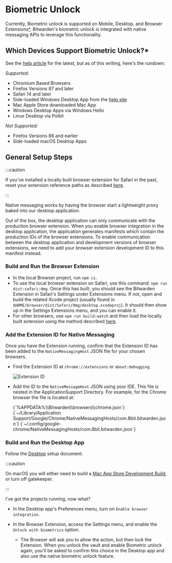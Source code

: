 
# Biometric Unlock

Currently, Biometric unlock is supported on Mobile, Desktop, and Browser
Extensions[\*](#which-devices-support-biometric-unlock). Bitwarden's biometric unlock is integrated
with native messaging APIs to leverage this functionality.

## Which Devices Support Biometric Unlock?\*

See the [help article](https://bitwarden.com/help/article/biometrics/) for the latest, but as of
this writing, here's the rundown:

_Supported:_

- Chromium Based Browsers
- Firefox Versions 87 and later
- Safari 14 and later
- Side-loaded Windows Desktop App from the [help site](https://bitwarden.com/download)
- Mac Apple Store downloaded Mac App
- Windows Desktop Apps via Windows Hello
- Linux Desktop via Polkit

_Not Supported:_

- Firefox Versions 86 and earlier
- Side-loaded macOS Desktop Apps

## General Setup Steps

:::caution

If you've installed a locally built browser extension for Safari in the past, reset your extension
reference paths as described [here](./index.md).

:::

Native messaging works by having the browser start a lightweight proxy baked into our desktop
application.

Out of the box, the desktop application can only communicate with the production browser extension.
When you enable browser integration in the desktop application, the application generates manifests
which contain the production IDs of the browser extensions. To enable communication between the
desktop application and development versions of browser extensions, we need to add your browser
extension development ID to this manifest instead.

### Build and Run the Browser Extension

- In the local Browser project, run `npm ci`.
- To use the local browser extension on Safari, use this command: `npm run dist:safari:dmg`. Once
  this has built, you should see the Bitwarden Extension in Safari's Settings under Extensions menu.
  If not, open and build the related Xcode project (usually found in
  `$HOME/browser/dist/Safari/dmg/desktop.xcodeproj`). It should then show up in the Settings
  Extensions menu, and you can enable it.
- For other browsers, use `npm run build:watch` and then load the locally built extension using the
  method described [here](./index.md#testing-and-debugging).

### Add the Extension ID for Native Messaging

Once you have the Extension running, confirm that the Extension ID has been added to the
`NativeMessagingHost` JSON file for your chosen browsers.

- Find the Extension ID at `chrome://extensions` or `about:debugging`.

  ![Extension ID](extension-id.png)

- Add the ID to the `NativeMessageHost` JSON using your IDE. This file is nested in the
  ApplicationSupport Directory. For example, for the Chrome browser the file is located at:

  <Tabs groupId="os">
    <TabItem value="win" label="Windows" default>
      <CodeBlock language="bash">{`%APPDATA%\\Bitwarden\\browsers\\chrome.json`}</CodeBlock>
    </TabItem>
    <TabItem value="mac" label="macOS">
      <CodeBlock language="bash">
        {`~/Library/Application Support/Google/Chrome/NativeMessagingHosts/com.8bit.bitwarden.json`}
      </CodeBlock>
    </TabItem>
    <TabItem value="lin" label="Linux">
      <CodeBlock language="bash">
        {`~/.config/google-chrome/NativeMessagingHosts/com.8bit.bitwarden.json`}
      </CodeBlock>
    </TabItem>
  </Tabs>

### Build and Run the Desktop App

Follow the [Desktop](../desktop/index.mdx) setup document.

:::caution

On macOS you will either need to build a [Mac App Store Development Build](../desktop/mac/index.md),
or turn off gatekeeper.

:::

I've got the projects running, now what?

- In the Desktop app's Preferences menu, turn on `Enable browser integration`.
- In the Browser Extension, access the Settings menu, and enable the `Unlock with biometrics`
  option.

  - The Browser will ask you to allow the action, but then lock the Extension. When you unlock the
    vault and enable Biometric unlock again, you'll be asked to confirm this choice in the Desktop
    app and also use the native biometric unlock feature.
